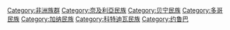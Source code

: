 {{Commons category|Yoruba people}}

[[Category:非洲族群|Category:非洲族群]]
[[Category:奈及利亞民族|Category:奈及利亞民族]]
[[Category:贝宁民族|Category:贝宁民族]]
[[Category:多哥民族|Category:多哥民族]]
[[Category:加纳民族|Category:加纳民族]]
[[Category:科特迪瓦民族|Category:科特迪瓦民族]]
[[Category:约鲁巴|Category:约鲁巴]]